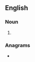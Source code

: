 ==English==

===Noun===
{{head|en|noun form}}

# {{plural of|komatik|lang=en}}

===Anagrams===
* {{anagrams|en|a=aikkmost|kamotiks}}